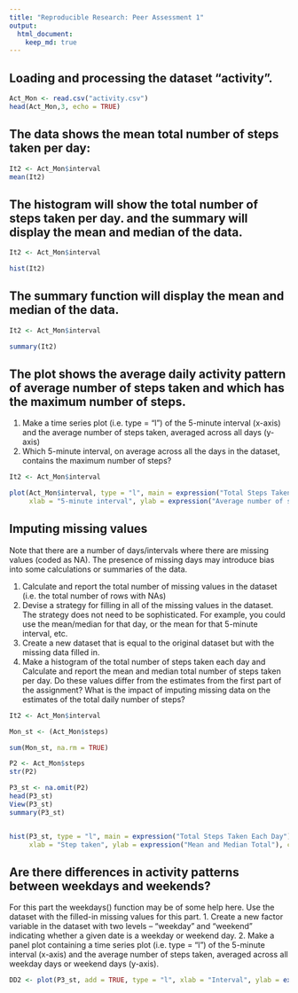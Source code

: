 ```yaml
---
title: "Reproducible Research: Peer Assessment 1"
output: 
  html_document:
    keep_md: true
---
```


## Loading and processing the dataset "activity".

```r
Act_Mon <- read.csv("activity.csv")
head(Act_Mon,3, echo = TRUE)
```


## The data shows the mean total number of steps taken per day:

```r
It2 <- Act_Mon$interval
mean(It2)

```

## The histogram will show the total number of steps taken per day.  and the summary will display the mean and median of the data.

```r
It2 <- Act_Mon$interval

hist(It2)

```
## The summary function will display the mean and median of the data.

```r
It2 <- Act_Mon$interval

summary(It2)
```


## The plot shows the average daily activity pattern of average number of steps taken and which has the maximum number of steps.
1.	Make a time series plot (i.e. type = "l") of the 5-minute interval (x-axis) and the average number of steps taken, averaged across all days (y-axis)
2.	Which 5-minute interval, on average across all the days in the dataset, contains the maximum number of steps?


```r
It2 <- Act_Mon$interval

plot(Act_Mon$interval, type = "l", main = expression("Total Steps Taken Each Day"),
     xlab = "5-minute interval", ylab = expression("Average number of steps taken"), col = "green3")

```




## Imputing missing values

Note that there are a number of days/intervals where there are missing values (coded as NA). The presence of missing days may introduce bias into some calculations or summaries of the data.

1.	Calculate and report the total number of missing values in the dataset (i.e. the total number of rows with NAs)
2.	Devise a strategy for filling in all of the missing values in the dataset. The strategy does not need to be sophisticated. For example, you could use the mean/median for that day, or the mean for that 5-minute interval, etc.
3.	Create a new dataset that is equal to the original dataset but with the missing data filled in.
4.	Make a histogram of the total number of steps taken each day and Calculate and report the mean and median total number of steps taken per day. Do these values differ from the estimates from the first part of the assignment? What is the impact of imputing missing data on the estimates of the total daily number of steps?



```r
It2 <- Act_Mon$interval

Mon_st <- (Act_Mon$steps)

sum(Mon_st, na.rm = TRUE)

P2 <- Act_Mon$steps
str(P2)

P3_st <- na.omit(P2)
head(P3_st)
View(P3_st)
summary(P3_st)


hist(P3_st, type = "l", main = expression("Total Steps Taken Each Day"),
     xlab = "Step taken", ylab = expression("Mean and Median Total"), col = "blue")


```



## Are there differences in activity patterns between weekdays and weekends?

For this part the  weekdays() function may be of some help here. Use the dataset with the filled-in missing values for this part.
1.	Create a new factor variable in the dataset with two levels – “weekday” and “weekend” indicating whether a given date is a weekday or weekend day.
2.	Make a panel plot containing a time series plot (i.e. type = "l") of the 5-minute interval (x-axis) and the average number of steps taken, averaged across all weekday days or weekend days (y-axis). 
```r
DD2 <- plot(P3_st, add = TRUE, type = "l", xlab = "Interval", ylab = expression("Number of steps"), col = "green") 

```

